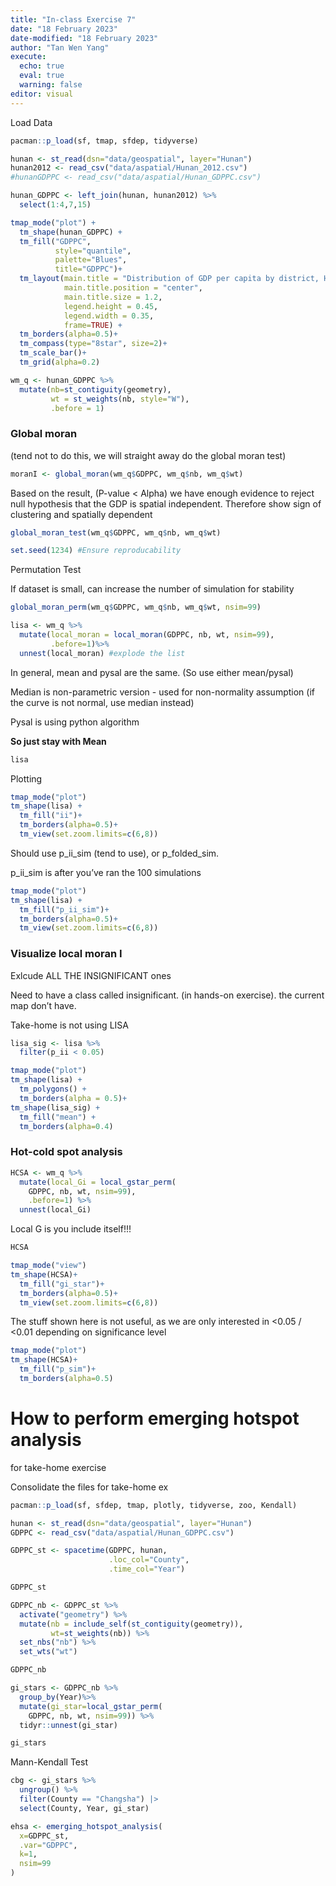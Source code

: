 ```yaml
---
title: "In-class Exercise 7"
date: "18 February 2023"
date-modified: "18 February 2023"
author: "Tan Wen Yang"
execute: 
  echo: true
  eval: true
  warning: false
editor: visual
---
```


Load Data

```r
pacman::p_load(sf, tmap, sfdep, tidyverse)
```

```r
hunan <- st_read(dsn="data/geospatial", layer="Hunan")
hunan2012 <- read_csv("data/aspatial/Hunan_2012.csv")
#hunanGDPPC <- read_csv("data/aspatial/Hunan_GDPPC.csv")
```

```r
hunan_GDPPC <- left_join(hunan, hunan2012) %>%
  select(1:4,7,15)
```

```r
tmap_mode("plot") +
  tm_shape(hunan_GDPPC) + 
  tm_fill("GDPPC",
          style="quantile",
          palette="Blues",
          title="GDPPC")+
  tm_layout(main.title = "Distribution of GDP per capita by district, Hunan Province",
            main.title.position = "center",
            main.title.size = 1.2,
            legend.height = 0.45,
            legend.width = 0.35,
            frame=TRUE) +
  tm_borders(alpha=0.5)+
  tm_compass(type="8star", size=2)+
  tm_scale_bar()+
  tm_grid(alpha=0.2)
```

```r
wm_q <- hunan_GDPPC %>%
  mutate(nb=st_contiguity(geometry),
         wt = st_weights(nb, style="W"),
         .before = 1)
```

### Global moran

(tend not to do this, we will straight away do the global moran test)

```r
moranI <- global_moran(wm_q$GDPPC, wm_q$nb, wm_q$wt)
```

Based on the result, (P-value \< Alpha) we have enough evidence to reject null hypothesis that the GDP is spatial independent. Therefore show sign of clustering and spatially dependent

```r
global_moran_test(wm_q$GDPPC, wm_q$nb, wm_q$wt)
```

```r
set.seed(1234) #Ensure reproducability
```

Permutation Test

If dataset is small, can increase the number of simulation for stability

```r
global_moran_perm(wm_q$GDPPC, wm_q$nb, wm_q$wt, nsim=99)
```

```r
lisa <- wm_q %>% 
  mutate(local_moran = local_moran(GDPPC, nb, wt, nsim=99),
         .before=1)%>%
  unnest(local_moran) #explode the list
```

In general, mean and pysal are the same. (So use either mean/pysal)

Median is non-parametric version - used for non-normality assumption (if the curve is not normal, use median instead)

Pysal is using python algorithm

**So just stay with Mean**

```r
lisa
```

Plotting

```r
tmap_mode("plot")
tm_shape(lisa) +
  tm_fill("ii")+
  tm_borders(alpha=0.5)+
  tm_view(set.zoom.limits=c(6,8))
```

Should use p_ii_sim (tend to use), or p_folded_sim.

p_ii_sim is after you've ran the 100 simulations

```r
tmap_mode("plot")
tm_shape(lisa) +
  tm_fill("p_ii_sim")+
  tm_borders(alpha=0.5)+
  tm_view(set.zoom.limits=c(6,8))
```

### Visualize local moran I

Exlcude ALL THE INSIGNIFICANT ones

Need to have a class called insignificant. (in hands-on exercise). the current map don't have.

Take-home is not using LISA

```r
lisa_sig <- lisa %>%
  filter(p_ii < 0.05)

tmap_mode("plot")
tm_shape(lisa) +
  tm_polygons() +
  tm_borders(alpha = 0.5)+
tm_shape(lisa_sig) +
  tm_fill("mean") +
  tm_borders(alpha=0.4)
```

### Hot-cold spot analysis

```r
HCSA <- wm_q %>%
  mutate(local_Gi = local_gstar_perm(
    GDPPC, nb, wt, nsim=99),
    .before=1) %>%
  unnest(local_Gi)
```

Local G is you include itself!!!

```r
HCSA
```

```r
tmap_mode("view")
tm_shape(HCSA)+
  tm_fill("gi_star")+
  tm_borders(alpha=0.5)+
  tm_view(set.zoom.limits=c(6,8))

```

The stuff shown here is not useful, as we are only interested in \<0.05 / \<0.01 depending on significance level

```r
tmap_mode("plot")
tm_shape(HCSA)+
  tm_fill("p_sim")+
  tm_borders(alpha=0.5)
```

# How to perform emerging hotspot analysis

for take-home exercise

Consolidate the files for take-home ex

```r
pacman::p_load(sf, sfdep, tmap, plotly, tidyverse, zoo, Kendall)
```

```r
hunan <- st_read(dsn="data/geospatial", layer="Hunan")
GDPPC <- read_csv("data/aspatial/Hunan_GDPPC.csv")
```

```r
GDPPC_st <- spacetime(GDPPC, hunan,
                      .loc_col="County",
                      .time_col="Year")
```

```r
GDPPC_st
```

```r
GDPPC_nb <- GDPPC_st %>%
  activate("geometry") %>%
  mutate(nb = include_self(st_contiguity(geometry)),
         wt=st_weights(nb)) %>%
  set_nbs("nb") %>%
  set_wts("wt")
```

```r
GDPPC_nb
```

```r
gi_stars <- GDPPC_nb %>%
  group_by(Year)%>%
  mutate(gi_star=local_gstar_perm(
    GDPPC, nb, wt, nsim=99)) %>%
  tidyr::unnest(gi_star)
```

```r
gi_stars
```

Mann-Kendall Test

```r
cbg <- gi_stars %>%
  ungroup() %>%
  filter(County == "Changsha") |>
  select(County, Year, gi_star)
```

```r
ehsa <- emerging_hotspot_analysis(
  x=GDPPC_st,
  .var="GDPPC",
  k=1,
  nsim=99
)
```
